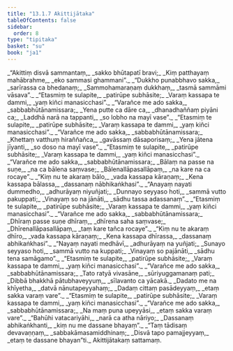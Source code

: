 ```yaml
---
title: "13.1.7 Akittijātaka"
tableOfContents: false
sidebar:
  order: 8
type: "tipitaka"
basket: "su"
book: "ja1"
---
```



<DynamicBreadcrumb />

<Division number="83" book="ja1" bookNo="22" page="130">

<Paragraph number="2472" type="verses" book="ja1">
_“Akittiṃ disvā sammantaṃ,_  
_sakko bhūtapatī bravi;_  
_Kiṃ patthayaṃ mahābrahme,_  
_eko sammasi ghammani”._  

</Paragraph>

</Division>
<Division number="84" book="ja1" bookNo="22" page="130">

<Paragraph number="2473" type="verses" book="ja1">
_“Dukkho punabbhavo sakka,_  
_sarīrassa ca bhedanaṃ;_  
_Sammohamaraṇaṃ dukkhaṃ,_  
_tasmā sammāmi vāsava”._  

</Paragraph>

</Division>
<Division number="85" book="ja1" bookNo="22" page="130">

<Paragraph number="2474" type="verses" book="ja1">
_“Etasmiṃ te sulapite,_  
_patirūpe subhāsite;_  
_Varaṃ kassapa te dammi,_  
_yaṃ kiñci manasicchasi”._  

</Paragraph>

</Division>
<Division number="86" book="ja1" bookNo="22" page="130">

<Paragraph number="2475" type="verses" book="ja1">
_“Varañce me ado sakka,_  
_sabbabhūtānamissara;_  
_Yena putte ca dāre ca,_  
_dhanadhaññaṃ piyāni ca;_  
_Laddhā narā na tappanti,_  
_so lobho na mayī vase”._  

</Paragraph>

</Division>
<Division number="87" book="ja1" bookNo="22" page="130">

<Paragraph number="2476" type="verses" book="ja1">
_“Etasmiṃ te sulapite,_  
_patirūpe subhāsite;_  
_Varaṃ kassapa te dammi,_  
_yaṃ kiñci manasicchasi”._  

</Paragraph>

</Division>
<Division number="88" book="ja1" bookNo="22" page="130">

<Paragraph number="2477" type="verses" book="ja1">
_“Varañce me ado sakka,_  
_sabbabhūtānamissara;_  
_Khettaṃ vatthuṃ hiraññañca,_  
_gavāssaṃ dāsaporisaṃ;_  
_Yena jātena jīyanti,_  
_so doso na mayī vase”._  

</Paragraph>

</Division>
<Division number="89" book="ja1" bookNo="22" page="130">

<Paragraph number="2478" type="verses" book="ja1">
_“Etasmiṃ te sulapite,_  
_patirūpe subhāsite;_  
_Varaṃ kassapa te dammi,_  
_yaṃ kiñci manasicchasi”._  

</Paragraph>

</Division>
<Division number="90" book="ja1" bookNo="22" page="130">

<Paragraph number="2479" type="verses" book="ja1">
_“Varañce me ado sakka,_  
_sabbabhūtānamissara;_  
_Bālaṃ na passe na suṇe,_  
_na ca bālena saṃvase;_  
_Bālenallāpasallāpaṃ,_  
_na kare na ca rocaye”._  

</Paragraph>

</Division>
<Division number="91" book="ja1" bookNo="22" page="130">

<Paragraph number="2480" type="verses" book="ja1">
_“Kiṃ nu te akaraṃ bālo,_  
_vada kassapa kāraṇaṃ;_  
_Kena kassapa bālassa,_  
_dassanaṃ nābhikaṅkhasi”._  

</Paragraph>

</Division>
<Division number="92" book="ja1" bookNo="22" page="131">

<Paragraph number="2481" type="verses" book="ja1">
_“Anayaṃ nayati dummedho,_  
_adhurāyaṃ niyuñjati;_  
_Dunnayo seyyaso hoti,_  
_sammā vutto pakuppati;_  
_Vinayaṃ so na jānāti,_  
_sādhu tassa adassanaṃ”._  

</Paragraph>

</Division>
<Division number="93" book="ja1" bookNo="22" page="131">

<Paragraph number="2482" type="verses" book="ja1">
_“Etasmiṃ te sulapite,_  
_patirūpe subhāsite;_  
_Varaṃ kassapa te dammi,_  
_yaṃ kiñci manasicchasi”._  

</Paragraph>

</Division>
<Division number="94" book="ja1" bookNo="22" page="131">

<Paragraph number="2483" type="verses" book="ja1">
_“Varañce me ado sakka,_  
_sabbabhūtānamissara;_  
_Dhīraṃ passe suṇe dhīraṃ,_  
_dhīrena saha saṃvase;_  
_Dhīrenallāpasallāpaṃ,_  
_taṃ kare tañca rocaye”._  

</Paragraph>

</Division>
<Division number="95" book="ja1" bookNo="22" page="131">

<Paragraph number="2484" type="verses" book="ja1">
_“Kiṃ nu te akaraṃ dhīro,_  
_vada kassapa kāraṇaṃ;_  
_Kena kassapa dhīrassa,_  
_dassanaṃ abhikaṅkhasi”._  

</Paragraph>

</Division>
<Division number="96" book="ja1" bookNo="22" page="131">

<Paragraph number="2485" type="verses" book="ja1">
_“Nayaṃ nayati medhāvī,_  
_adhurāyaṃ na yuñjati;_  
_Sunayo seyyaso hoti,_  
_sammā vutto na kuppati;_  
_Vinayaṃ so pajānāti,_  
_sādhu tena samāgamo”._  

</Paragraph>

</Division>
<Division number="97" book="ja1" bookNo="22" page="131">

<Paragraph number="2486" type="verses" book="ja1">
_“Etasmiṃ te sulapite,_  
_patirūpe subhāsite;_  
_Varaṃ kassapa te dammi,_  
_yaṃ kiñci manasicchasi”._  

</Paragraph>

</Division>
<Division number="98" book="ja1" bookNo="22" page="131">

<Paragraph number="2487" type="verses" book="ja1">
_“Varañce me ado sakka,_  
_sabbabhūtānamissara;_  
_Tato ratyā vivasāne,_  
_sūriyuggamanaṃ pati;_  
_Dibbā bhakkhā pātubhaveyyuṃ,_  
_sīlavanto ca yācakā._  

</Paragraph>

</Division>
<Division number="99" book="ja1" bookNo="22" page="132">

<Paragraph number="2488" type="verses" book="ja1">
_Dadato me na khīyetha,_  
_datvā nānutapeyyahaṃ;_  
_Dadaṃ cittaṃ pasādeyyaṃ,_  
_etaṃ sakka varaṃ vare”._  

</Paragraph>

</Division>
<Division number="100" book="ja1" bookNo="22" page="132">

<Paragraph number="2489" type="verses" book="ja1">
_“Etasmiṃ te sulapite,_  
_patirūpe subhāsite;_  
_Varaṃ kassapa te dammi,_  
_yaṃ kiñci manasicchasi”._  

</Paragraph>

</Division>
<Division number="101" book="ja1" bookNo="22" page="132">

<Paragraph number="2490" type="verses" book="ja1">
_“Varañce me ado sakka,_  
_sabbabhūtānamissara;_  
_Na maṃ puna upeyyāsi,_  
_etaṃ sakka varaṃ vare”._  

</Paragraph>

</Division>
<Division number="102" book="ja1" bookNo="22" page="132">

<Paragraph number="2491" type="verses" book="ja1">
_“Bahūhi vatacariyāhi,_  
_narā ca atha nāriyo;_  
_Dassanaṃ abhikaṅkhanti,_  
_kiṃ nu me dassane bhayaṃ”._  

</Paragraph>

</Division>
<Division number="103" book="ja1" bookNo="22" page="132">

<Paragraph number="2492" type="verses" book="ja1">
_“Taṃ tādisaṃ devavaṇṇaṃ,_  
_sabbakāmasamiddhinaṃ;_  
_Disvā tapo pamajjeyyaṃ,_  
_etaṃ te dassane bhayan”ti._  


</Paragraph>
</Division>

<Paragraph number="2493" type="center" book="ja1">
Akittijātakaṃ sattamaṃ.
</Paragraph>